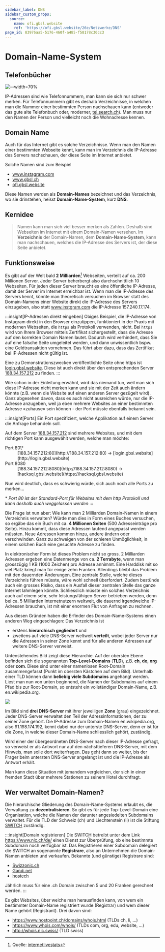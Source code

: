 ```yaml
---
sidebar_label: DNS
sidebar_custom_props:
  source:
    name: ofi.gbsl.website
    ref: 'https://ofi.gbsl.website/26e/Netzwerke/DNS'
page_id: 83976aa5-5176-460f-a485-f58178c30cc3
---
```




# Domain-Name-System
## Telefonbücher
![--width=70%](img/telefonbuch.jpg)

IP-Adressen sind wie Telefonnummern, man kann sie sich nur schwer merken. Für Telefonnummern gibt es deshalb Verzeichnisse, in welchen man die Nummer einer bestimmten Person nachschauen kann (entweder das gute alte Telefonbuch oder, moderner, [tel.search.ch](https://tel.search.ch)). Man muss nur den Namen der Person und vielleicht noch die Wohnadresse kennen.

## Domain Name
Auch für das Internet gibt es solche Verzeichnisse. Wenn man den Namen einer bestimmten Webseite kennt, kann man im Verzeichnis die IP-Adresse des Servers nachschauen, der diese Seite im Internet anbietet.

Solche Namen sind zum Beispiel
-	www.instagram.com
-	www.gbsl.ch
-	[ofi.gbsl.website](https://ofi.gbsl.website)

Diese Namen werden als **Domain-Names** bezeichnet und das Verzeichnis, wo sie drinstehen, heisst **Domain-Name-System**, kurz **DNS**.

## Kernidee
> Namen kann man sich viel besser merken als Zahlen. Deshalb sind Webseiten im Internet mit einem Domain-Namen versehen. Im **Verzeichnis** der Domain-Namen, dem **Domain-Name-System**, kann man nachschauen, welches die IP-Adresse des Servers ist, der diese Seite anbietet.

## Funktionsweise

Es gibt auf der Welt bald **2 Milliarden**[^1] Webseiten, verteilt auf ca. 200 Millionen Server. Jeder Server beherbergt also durchschnittlich 10 Webseiten. Für jeden dieser Server braucht es eine öffentliche IP-Adresse, damit der Server im Internet erreichbar ist. Wenn man die IP-Adresse des Servers kennt, könnte man theoretisch versuchen im Browser statt des Domain-Namens einer Website direkt die IP-Adresse des Servers einzugeben, also statt www.instgram.com die IP-Adresse 157.240.17.174.

:::insight[IP-Adressen direkt eingeben]
Obiges Beispiel, die IP-Adresse von Instagram direkt in den Browser einzutippen, funktioniert in der Praxis mit modernen Webseiten, die `https` als Protokoll verwenden, nicht. Bei `https` wird von Ihrem Browser mittels Zertifikat sichergestellt, dass die Adresse auf den korrekten Domain Namen lautet. Dadurch wird verhindert, dass Sie auf eine falsche Seite umgeleitet werden, und dann unwissentlich bspw. eine Geldtransaktion vornehmen. Das führt aber dazu, dass das Zertifikat bei IP-Adressen nicht gültig ist.

Eine zu Demonstrationszwecken veröffentlichte Seite ohne https ist [login.gbsl.website](http://login.gbsl.website). Diese ist auch direkt über den entsprechenden Server [188.34.157.212](http://188.34.157.212) zu finden.
:::

Wie schon in der Einleitung erwähnt, wird das niemand tun, weil man sich diese IP-Adresse nicht merken kann und sie mit der Zeit auch ändern könnte (z.B. wenn die Website auf einen anderen Server gezügelt wird). Ganz abgesehen davon, dass es auch nicht ausreichen würde, nur die IP-Adresse anzugeben, weil ja eben mehrere Websites an einer bestimmten Adresse «zuhause» sein können - der Port müsste ebenfalls bekannt sein.

:::insight[Ports]
Ein Port spezifiziert, welche Applikation auf einem Server die Anfrage behandeln soll.

Auf dem Server [188.34.157.212](http://188.34.157.212) sind mehrere Websites, und mit dem richtigen Port kann ausgewählt werden, welche man möchte:

<DefinitionList>
  <dt>Port 80\*</dt>
  <dd>[188.34.157.212:80](http://188.34.157.212:80) → [login.gbsl.website](http://login.gbsl.website)</dd>
  <dt>Port 8080</dt>
  <dd>[188.34.157.212:8080](http://188.34.157.212:8080) → [hacksql.gbsl.website](https://hacksql.gbsl.website)</dd>
</DefinitionList>

Nun wird deutlich, dass es schwierig würde, sich auch noch alle Ports zu merken...

\* *Port 80 ist der Standard-Port für Websites mit dem http Protokoll und kann deshalb auch weggelassen werden*
:::

Die Frage ist nun aber: Wie kann man 2 Milliarden Domain-Namen in einem Verzeichnis verwalten? Würde man dies in Form eines Buches versuchen, so ergäbe das ein Buch mit ca. **4 Millionen Seiten** (500 Adresseinträge pro Seite). Hinzu kommt, dass diese Adressen laufend angepasst werden müssten. Neue Adressen kommen hinzu, andere ändern oder verschwinden. Ganz zu schweigen von der schieren Unmöglichkeit, in einem solchen Buch eine gesuchte Adresse zu finden.

In elektronischer Form ist dieses Problem nicht so gross. 2 Milliarden Adressen ergeben eine Datenmenge von ca. **2 Terrabyte**, wenn man grosszügig 1 KB (1000 Zeichen) pro Adresse annimmt. Eine Harddisk mit so viel Platz kriegt man für einige zehn Franken. Allerdings bleibt das Problem mit den dauernden Änderungen. Eine zentrale Stelle, welche dieses Verzeichnis führen müsste, wäre wohl schnell überfordert. Zudem bestünde auch ein grosses Risiko, dass ein Ausfall dieser zentralen Stelle das ganze Internet lahmlegen könnte. Schliesslich müsste ein solches Verzeichnis auch auf einem sehr, sehr leistungsfähigen Server betrieben werden, denn bei ca. 5 Milliarden Internetnutzern weltweit, die dauernd irgendwelche IP-Adressen brauchen, ist mit einer enormen Flut von Anfragen zu rechnen.

Aus diesen Gründen haben die Erfinder des Domain-Name-Systems einen anderen Weg eingeschlagen: Das Verzeichnis ist
-	erstens **hierarchisch gegliedert** und
-	zweitens auf viele DNS-Server weltweit **verteilt**, wobei jeder Server nur die Adressen in seiner Zone kennt und für alle anderen Adressen auf weitere DNS-Server verweist.


Untenstehendes Bild zeigt diese Hierarchie. Auf der obersten Ebene befinden sich die sogenannten **Top-Level-Domains** (**TLD**), z.B. **ch**, **de**, **org** oder **com**. Diese sind unter einer namenlosen Root-Domain zusammengefasst (Punkt im obersten Kästchen auf dem Bild). Unterhalb einer TLD können dann **beliebig viele Subdomains** angehängt werden. Liest man nun von unten beginnend, die Namen der Subdomains auf einem Pfad bis zur Root-Domain, so entsteht ein vollständiger Domain-Name, z.B. en.wikipedia.org.

<div id="dns-schema"></div>

![](img/dns-schema.png)

Im Bild sind **drei DNS-Server** mit ihrer jeweiligen **Zone** (grau) eingezeichnet. Jeder DNS-Server verwaltet den Teil der Adressinformationen, der zu seiner Zone gehört. Die IP-Adresse zum Domain-Namen en.wikipedia.org, also 91.198.174.192, kennt dabei nur der unterste DNS-Server, denn er ist für die Zone, in welche dieser Domain-Name schliesslich gehört, zuständig.

Wird einer der übergeordneten DNS-Server nach dieser IP-Adresse gefragt, so verweist er als Antwort nur auf den nächsttieferen DNS-Server, mit dem Hinweis, man solle dort weiterfragen. Das geht dann so weiter, bis der Frager beim untersten DNS-Server angelangt ist und die IP-Adresse als Antwort erhält.

Man kann diese Situation mit jemandem vergleichen, der sich in einer fremden Stadt über mehrere Stationen zu seinem Hotel durchfragt.

## Wer verwaltet Domain-Namen?
Die hierarchische Gliederung des Domain-Name-Systems erlaubt es, die Verwaltung zu **dezentralisieren**. So gibt es für jede Top-Level-Domain eine Organisation, welche die Namen der darunter angesiedelten Subdomains verwaltet. Für die TLD der Schweiz (ch) und Liechtenstein (li) ist die Stiftung [SWITCH](https://www.switch.ch/) zuständig.

:::insight[Domain registrieren]
Die SWITCH betreibt unter dem Link https://www.nic.ch/de/ einen Dienst zur Überprüfung, ob eine bestimmte Subdomain noch verfügbar ist. Das Registrieren einer Subdomain delegiert die SWITCH an sogenannte **Registrare**, also an Unternehmen die Domain-Namen anbieten und verkaufen. Bekannte (und günstige) Registrare sind:
- [Swizzonic.ch](https://swizzonic.ch/)
- [Gandi.net](https://www.gandi.net/)
- [hostech](https://www.hosttech.ch/domains)

Jährlich muss für eine .ch Domain zwischen 5 und 20 Franken gerechnet werden.
:::

Es gibt Websites, über welche man herausfinden kann, von wem ein bestimmter Domain-Name registriert wurde (Registrar) und wem dieser Name gehört (Registrant). Drei davon sind:
- https://www.hostpoint.ch/domains/whois.html	(TLDs ch, li, …)
- https://www.whois.com/whois/ (TLDs com, org, edu, website, …)
- http://whois.nic.swiss/ (TLD swiss)

[^1]: Quelle: [internetlivestats](https://www.internetlivestats.com/total-number-of-websites/)

